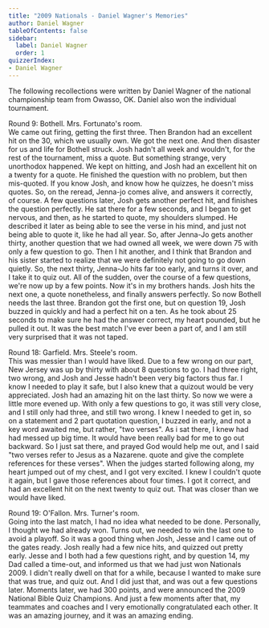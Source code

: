 ```yaml
---
title: "2009 Nationals - Daniel Wagner's Memories"
author: Daniel Wagner
tableOfContents: false
sidebar:
  label: Daniel Wagner
  order: 1
quizzerIndex:
- Daniel Wagner
---
```


The following recollections were written by Daniel Wagner of the national championship team from Owasso, OK. Daniel also won the individual tournament.

Round 9: Bothell. Mrs. Fortunato's room.\
We came out firing, getting the first three. Then Brandon had an excellent hit on the 30, which we usually own. We got the next one. And then disaster for us and life for Bothell struck. Josh hadn't all week and wouldn't, for the rest of the tournament, miss a quote. But something strange, very unorthodox happened. We kept on hitting, and Josh had an excellent hit on a twenty for a quote. He finished the question with no problem, but then mis-quoted. If you know Josh, and know how he quizzes, he doesn't miss quotes. So, on the reread, Jenna-jo comes alive, and answers it correctly, of course. A few questions later, Josh gets another perfect hit, and finishes the question perfectly. He sat there for a few seconds, and I began to get nervous, and then, as he started to quote, my shoulders slumped. He described it later as being able to see the verse in his mind, and just not being able to quote it, like he had all year. So, after Jenna-Jo gets another thirty, another question that we had owned all week, we were down 75 with only a few question to go. Then I hit another, and I think that Brandon and his sister started to realize that we were definitely not going to go down quietly. So, the next thirty, Jenna-Jo hits far too early, and turns it over, and I take it to quiz out. All of the sudden, over the course of a few questions, we're now up by a few points. Now it's in my brothers hands. Josh hits the next one, a quote nonetheless, and finally answers perfectly. So now Bothell needs the last three. Brandon got the first one, but on question 19, Josh buzzed in quickly and had a perfect hit on a ten. As he took about 25 seconds to make sure he had the answer correct, my heart pounded, but he pulled it out. It was the best match I've ever been a part of, and I am still very surprised that it was not taped.

Round 18: Garfield. Mrs. Steele's room.\
This was messier than I would have liked. Due to a few wrong on our part, New Jersey was up by thirty with about 8 questions to go. I had three right, two wrong, and Josh and Jesse hadn't been very big factors thus far. I know I needed to play it safe, but I also knew that a quizout would be very appreciated. Josh had an amazing hit on the last thirty. So now we were a little more evened up. With only a few questions to go, it was still very close, and I still only had three, and still two wrong. I knew I needed to get in, so on a statement and 2 part quotation question, I buzzed in early, and not a key word awaited me, but rather, "two verses". As i sat there, I knew had had messed up big time. It would have been really bad for me to go out backward. So I just sat there, and prayed God would help me out, and I said "two verses refer to Jesus as a Nazarene. quote and give the complete references for these verses". When the judges started following along, my heart jumped out of my chest, and I got very excited. I knew I couldn't quote it again, but I gave those references about four times. I got it correct, and had an excellent hit on the next twenty to quiz out. That was closer than we would have liked.

Round 19: O'Fallon. Mrs. Turner's room.\
Going into the last match, I had no idea what needed to be done. Personally, I thought we had already won. Turns out, we needed to win the last one to avoid a playoff. So it was a good thing when Josh, Jesse and I came out of the gates ready. Josh really had a few nice hits, and quizzed out pretty early. Jesse and I both had a few questions right, and by question 14, my Dad called a time-out, and informed us that we had just won Nationals 2009. I didn't really dwell on that for a while, because I wanted to make sure that was true, and quiz out. And I did just that, and was out a few questions later. Moments later, we had 300 points, and were announced the 2009 National Bible Quiz Champions. And just a few moments after that, my teammates and coaches and I very emotionally congratulated each other. It was an amazing journey, and it was an amazing ending.